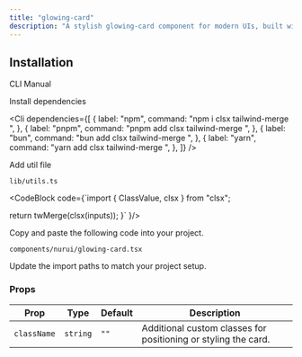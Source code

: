 ```yaml
---
title: "glowing-card"
description: "A stylish glowing-card component for modern UIs, built with accessibility and animation in mind."
---
```


<ComponentPreview componentName="glowingCard" />

## Installation

<Tabs defaultValue="cli">

<TabsList>
  <TabsTrigger value="cli">CLI</TabsTrigger>
  <TabsTrigger value="manual">Manual</TabsTrigger>
</TabsList>

<TabsContent value="cli">
  <Cli />
</TabsContent>

<TabsContent value="manual">

<Steps>

<Step>Install dependencies</Step>

<Cli
  dependencies={[
    {
      label: "npm",
      command: "npm i clsx tailwind-merge ",
    },
    {
      label: "pnpm",
      command: "pnpm add clsx tailwind-merge ",
    },
    {
      label: "bun",
      command: "bun add clsx tailwind-merge ",
    },
    {
      label: "yarn",
      command: "yarn add clsx tailwind-merge ",
    },
  ]}
/>

<Step>Add util file</Step>

`lib/utils.ts`

<CodeBlock 
code={`import { ClassValue, clsx } from "clsx";

  return twMerge(clsx(inputs));
}`
}/>

<Step>Copy and paste the following code into your project.</Step>

`components/nurui/glowing-card.tsx`

<CodeBlock componentName="glowingCard" fileName="glowing-card" />

<Step>Update the import paths to match your project setup.</Step>
   
</Steps>

</TabsContent>

</Tabs>

### Props

| Prop        | Type     | Default | Description                                                    |
| ----------- | -------- | ------- | -------------------------------------------------------------- |
| `className` | `string` | `""`    | Additional custom classes for positioning or styling the card. |